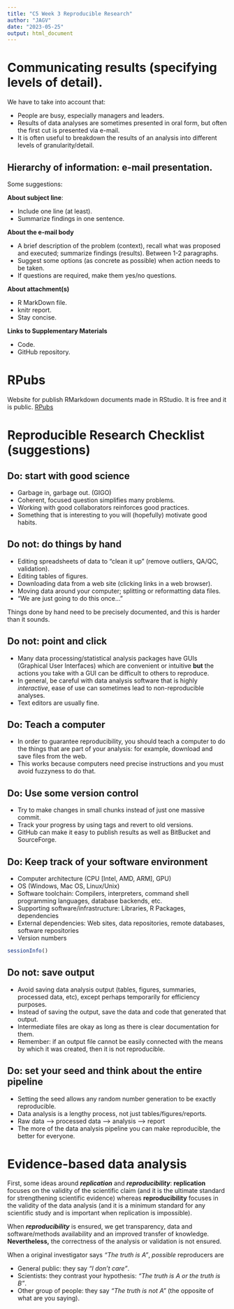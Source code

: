 ---
title: "C5 Week 3 Reproducible Research"
author: "JAGV"
date: "2023-05-25"
output: html_document
---

# Communicating results (specifying levels of detail).

We have to take into account that:

- People are busy, especially managers and leaders.
- Results of data analyses are sometimes presented in oral form, but often the first cut is presented via e-mail.
- It is often useful to breakdown the results of an analysis into different levels of granularity/detail.

## Hierarchy of information: e-mail presentation.

Some suggestions:

**About subject line**:

- Include one line (at least). 
- Summarize findings in one sentence.

**About the e-mail body**

- A brief description of the problem (context), recall what was proposed and executed; summarize findings (results). Between 1-2 paragraphs.
- Suggest some options (as concrete as possible) when action needs to be taken.
- If questions are required, make them yes/no questions.

**About attachment(s)**

- R MarkDown file.
- knitr report.
- Stay concise.

**Links to Supplementary Materials**

- Code.
- GitHub repository.

# RPubs

Website for publish RMarkdown documents made in RStudio. It is free and it is public. [RPubs](www.rpubs.com)

# Reproducible Research Checklist (suggestions)

## **Do**: start with good science

- Garbage in, garbage out. (GIGO)
- Coherent, focused question simplifies many problems.
- Working with good collaborators reinforces good practices.
- Something that is interesting to you will (hopefully) motivate good habits.

## **Do not**: do things by hand

- Editing spreadsheets of data to "clean it up" (remove outliers, QA/QC, validation).
- Editing tables of figures.
- Downloading data from a web site (clicking links in a web browser).
- Moving data around your computer; splitting or reformatting data files.
- "We are just going to do this once..."

Things done by hand need to be precisely documented, and this is harder than it sounds.

## **Do not**: point and click

- Many data processing/statistical analysis packages have GUIs (Graphical User Interfaces) which are convenient or intuitive **but** the actions you take with a GUI can be difficult to others to reproduce.
- In general, be careful with data analysis software that is highly *interactive*, ease of use can sometimes lead to non-reproducible analyses.
- Text editors are usually fine.


## **Do**: Teach a computer

- In order to guarantee reproducibility, you should teach a computer to do the things that are part of your analysis: for example, download and save files from the web.
- This works because computers need precise instructions and you must avoid fuzzyness to do that. 

## **Do**: Use some version control

- Try to make changes in small chunks instead of just one massive commit.
- Track your progress by using tags and revert to old versions.
- GitHub can make it easy to publish results as well as BitBucket and SourceForge.

## **Do**: Keep track of your software environment

- Computer architecture (CPU [Intel, AMD, ARM], GPU)
- OS (Windows, Mac OS, Linux/Unix)
- Software toolchain: Compilers, interpreters, command shell programming languages, database backends, etc.
- Supporting software/infrastructure: Libraries, R Packages, dependencies
- External dependencies: Web sites, data repositories, remote databases, software repositories
- Version numbers

```{r}
sessionInfo()
```
## **Do not**: save output

- Avoid saving data analysis output (tables, figures, summaries, processed data, etc), except perhaps temporarily for efficiency purposes.
- Instead of saving the output, save the data and code that generated that output.
- Intermediate files are okay as long as there is clear documentation for them.
- Remember: if an output file cannot be easily connected with the means by which it was created, then it is not reproducible.

## **Do**: set your seed and think about the entire pipeline

- Setting the seed allows any random number generation to be exactly reproducible.
- Data analysis is a lengthy process, not just tables/figures/reports.
- Raw data --> processed data --> analysis --> report
- The more of the data analysis pipeline you can make reproducible, the better for everyone.


# Evidence-based data analysis

First, some ideas around ***replication*** and ***reproducibility***: **replication** focuses on the validity of the scientific claim (and it is the ultimate standard for strengthening scientific evidence) whereas **reproducibility** focuses in the validity of the data analysis (and it is a minimum standard for any scientific study and is important when replication is impossible).


When ***reproducibility*** is ensured, we get transparency, data and software/methods availability and an improved transfer of knowledge. **Nevertheless,** the correctness of the analysis or validation is not ensured.


When a original investigator says *"The truth is A"*, *possible* reproducers are

- General public: they say *"I don't care"*.
- Scientists: they contrast your hypothesis: *"The truth is A or the truth is B"*.
- Other group of people: they say *"The truth is not A"* (the opposite of what are you saying).








